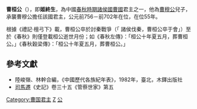 '''曹桓公'''（{{bd|？||前702年||catIdx=J}}），即'''姬終生'''，為中國[[春秋时期|春秋時期]][[諸侯國|諸侯國]][[曹國|曹國]]君主之一，他為[[曹穆公|曹穆公]]兒子，承襲曹穆公擔任該國君主，公元前756－前702年在位，在位55年。

根據《禮記·檀弓下》載，曹桓公卒於討秦戰爭（「 諸侯伐秦，曹桓公卒于會」）至於《春秋》則僅登載桓公逝世月份；如《春秋左傳》：「桓公十年夏五月，葬曹桓公。」《春秋穀梁傳》：「桓公十年夏五月，葬曹桓公。」

==參考文獻==
*陸峻嶺、林幹合編，《中國歷代各族紀年表》，1982年，臺北，木鐸出版社
*[[司馬遷|司馬遷]]《史記》卷三十五《管蔡世家》第五

{{Leader|[[曹穆公|曹穆公]]|[[春秋时期|春秋]][[曹國|曹國]]君主<br/>前756年－前702年|[[曹莊公|曹莊公]]}}
{{曹国君主}}

[[Category:曹国君主|Category:曹国君主]]
[[Category:姬姓|Z]]
[[Category:諡桓|公]]